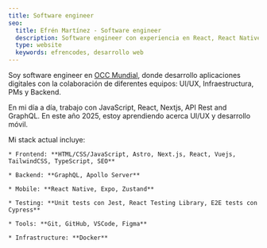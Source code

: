 ```yaml
---
title: Software engineer
seo:
  title: Efrén Martínez - Software engineer
  description: Software engineer con experiencia en React, React Native, Vuejs, Next.js, TypeScript, Tailwind CSS, GraphQL.
  type: website
  keywords: efrencodes, desarrollo web
---
```


Soy software engineer en <a href="https://www.occ.com.mx/" target="_blank" class="no-underline text-pink-500">OCC Mundial</a>, donde desarrollo aplicaciones digitales con la colaboración de diferentes equipos: UI/UX, Infraestructura, PMs y Backend.

En mi día a día, trabajo con JavaScript, React, Nextjs, API Rest and GraphQL. En este año 2025, estoy aprendiendo acerca UI/UX y desarrollo móvil.

Mi stack actual incluye:

    * Frontend: **HTML/CSS/JavaScript, Astro, Next.js, React, Vuejs, TailwindCSS, TypeScript, SEO**

    * Backend: **GraphQL, Apollo Server**

    * Mobile: **React Native, Expo, Zustand**

    * Testing: **Unit tests con Jest, React Testing Library, E2E tests con Cypress**

    * Tools: **Git, GitHub, VSCode, Figma**

    * Infrastructure: **Docker**
